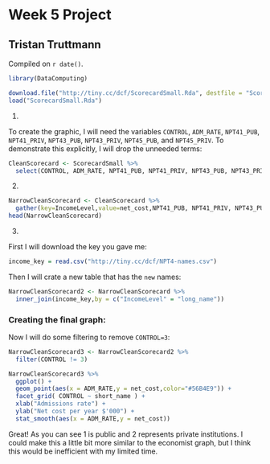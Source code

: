 # Week 5 Project

## Tristan Truttmann

<!-- leave this material as is -->
Compiled on `r date()`.

```r
library(DataComputing)
```

```r
download.file("http://tiny.cc/dcf/ScorecardSmall.Rda", destfile = "ScorecardSmall.Rda")
load("ScorecardSmall.Rda")
```

(1) 

To create the graphic, I will need the variables `CONTROL`, `ADM_RATE`, `NPT41_PUB`, `NPT41_PRIV`, `NPT43_PUB`, `NPT43_PRIV`, `NPT45_PUB`, and `NPT45_PRIV`.  To demonstrate this explicitly, I will drop the unneeded terms: 

```r
CleanScorecard <- ScorecardSmall %>%
  select(CONTROL, ADM_RATE, NPT41_PUB, NPT41_PRIV, NPT43_PUB, NPT43_PRIV, NPT45_PUB, NPT45_PRIV)
```

(2)

```r
NarrowCleanScorecard <- CleanScorecard %>%
  gather(key=IncomeLevel,value=net_cost,NPT41_PUB, NPT41_PRIV, NPT43_PUB, NPT43_PRIV, NPT45_PUB, NPT45_PRIV)
head(NarrowCleanScorecard)
```

(3) 

First I will download the key you gave me:

```r
income_key = read.csv("http://tiny.cc/dcf/NPT4-names.csv")
```

Then I will crate a new table that has the ``new`` names: 

```r
NarrowCleanScorecard2 <- NarrowCleanScorecard %>%
  inner_join(income_key,by = c("IncomeLevel" = "long_name"))
```

### Creating the final graph: 

Now I will do some filtering to remove `CONTROL=3`: 

```r
NarrowCleanScorecard3 <- NarrowCleanScorecard2 %>%
  filter(CONTROL != 3)
```

```r
NarrowCleanScorecard3 %>%
  ggplot() +
  geom_point(aes(x = ADM_RATE,y = net_cost,color="#56B4E9")) +
  facet_grid( CONTROL ~ short_name ) + 
  xlab("Admissions rate") + 
  ylab("Net cost per year $'000") + 
  stat_smooth(aes(x = ADM_RATE,y = net_cost))
```

Great!  As you can see 1 is public and 2 represents private institutions.  I could make this a little bit more similar to the economist graph, but I think this would be inefficient with my limited time.  






